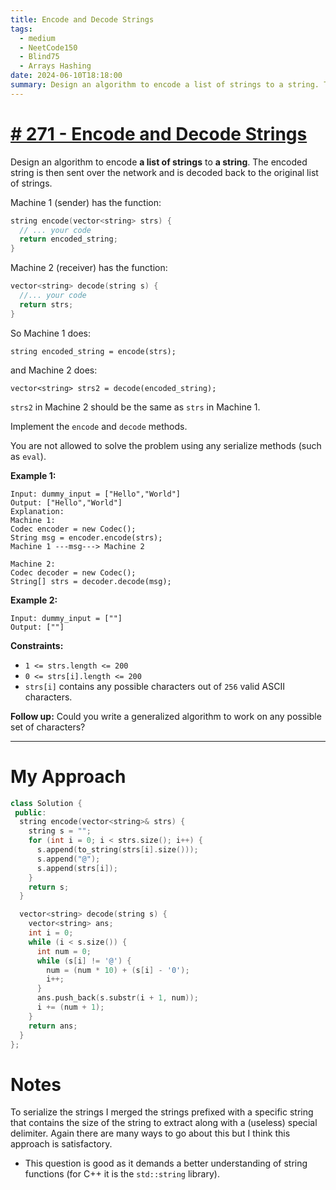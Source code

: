 ```yaml
---
title: Encode and Decode Strings
tags:
  - medium
  - NeetCode150
  - Blind75
  - Arrays Hashing
date: 2024-06-10T18:18:00
summary: Design an algorithm to encode a list of strings to a string. The encoded string is then sent over the network and is decoded back to the original list of strings.
---
```


# [# 271 - Encode and Decode Strings](https://leetcode.com/problems/encode-and-decode-strings/)

Design an algorithm to encode **a list of strings** to **a string**. The encoded string is then sent over the network and is decoded back to the original list of strings.

Machine 1 (sender) has the function:

```cpp
string encode(vector<string> strs) {
  // ... your code
  return encoded_string;
}
```

Machine 2 (receiver) has the function:

```cpp
vector<string> decode(string s) {
  //... your code
  return strs;
}
```

So Machine 1 does:

```
string encoded_string = encode(strs);
```

and Machine 2 does:

```
vector<string> strs2 = decode(encoded_string);
```

`strs2` in Machine 2 should be the same as `strs` in Machine 1.

Implement the `encode` and `decode` methods.

You are not allowed to solve the problem using any serialize methods (such as `eval`).

**Example 1:**

```
Input: dummy_input = ["Hello","World"]
Output: ["Hello","World"]
Explanation:
Machine 1:
Codec encoder = new Codec();
String msg = encoder.encode(strs);
Machine 1 ---msg---> Machine 2

Machine 2:
Codec decoder = new Codec();
String[] strs = decoder.decode(msg);
```

**Example 2:**

```
Input: dummy_input = [""]
Output: [""]
```

**Constraints:**

- `1 <= strs.length <= 200`
- `0 <= strs[i].length <= 200`
- `strs[i]` contains any possible characters out of `256` valid ASCII characters.

**Follow up:** Could you write a generalized algorithm to work on any possible set of characters?

---

# My Approach

```cpp
class Solution {
 public:
  string encode(vector<string>& strs) {
    string s = "";
    for (int i = 0; i < strs.size(); i++) {
      s.append(to_string(strs[i].size()));
      s.append("@");
      s.append(strs[i]);
    }
    return s;
  }

  vector<string> decode(string s) {
    vector<string> ans;
    int i = 0;
    while (i < s.size()) {
      int num = 0;
      while (s[i] != '@') {
        num = (num * 10) + (s[i] - '0');
        i++;
      }
      ans.push_back(s.substr(i + 1, num));
      i += (num + 1);
    }
    return ans;
  }
};
```

# Notes

To serialize the strings I merged the strings prefixed with a specific string that contains the size of the string to extract along with a (useless) special delimiter. Again there are many ways to go about this but I think this approach is satisfactory.

- This question is good as it demands a better understanding of string functions (for C++ it is the `std::string` library).
